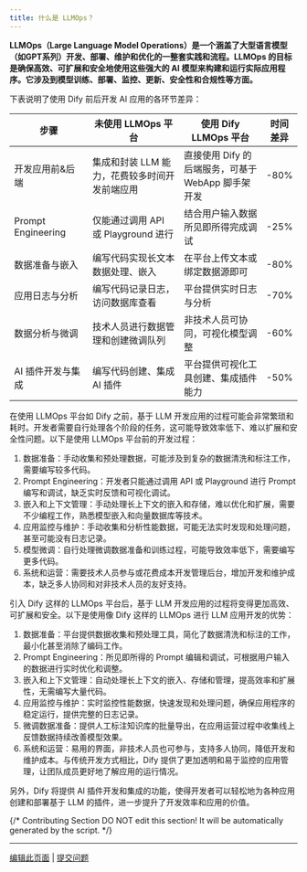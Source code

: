 ```yaml
---
title: 什么是 LLMOps？
---
```



**LLMOps（Large Language Model Operations）是一个涵盖了大型语言模型（如GPT系列）开发、部署、维护和优化的一整套实践和流程。LLMOps 的目标是确保高效、可扩展和安全地使用这些强大的 AI 模型来构建和运行实际应用程序。它涉及到模型训练、部署、监控、更新、安全性和合规性等方面。**

下表说明了使用 Dify 前后开发 AI 应用的各环节差异：

<table><thead><tr><th width="199">步骤</th><th width="293">未使用 LLMOps 平台</th><th width="289">使用 Dify LLMOps 平台</th><th>时间差异</th></tr></thead><tbody><tr><td>开发应用前&后端</td><td>集成和封装 LLM 能力，花费较多时间开发前端应用</td><td>直接使用 Dify 的后端服务，可基于 WebApp 脚手架开发</td><td>-80%</td></tr><tr><td>Prompt Engineering</td><td>仅能通过调用 API 或 Playground 进行</td><td>结合用户输入数据所见即所得完成调试</td><td>-25%</td></tr><tr><td>数据准备与嵌入</td><td>编写代码实现长文本数据处理、嵌入</td><td>在平台上传文本或绑定数据源即可</td><td>-80%</td></tr><tr><td>应用日志与分析</td><td>编写代码记录日志，访问数据库查看</td><td>平台提供实时日志与分析</td><td>-70%</td></tr><tr><td>数据分析与微调</td><td>技术人员进行数据管理和创建微调队列</td><td>非技术人员可协同，可视化模型调整</td><td>-60%</td></tr><tr><td>AI 插件开发与集成</td><td>编写代码创建、集成 AI 插件</td><td>平台提供可视化工具创建、集成插件能力</td><td>-50%</td></tr></tbody></table>

在使用 LLMOps 平台如 Dify 之前，基于 LLM 开发应用的过程可能会非常繁琐和耗时。开发者需要自行处理各个阶段的任务，这可能导致效率低下、难以扩展和安全性问题。以下是使用 LLMOps 平台前的开发过程：

1. 数据准备：手动收集和预处理数据，可能涉及到复杂的数据清洗和标注工作，需要编写较多代码。
2. Prompt Engineering：开发者只能通过调用 API 或 Playground 进行 Prompt 编写和调试，缺乏实时反馈和可视化调试。
3. 嵌入和上下文管理：手动处理长上下文的嵌入和存储，难以优化和扩展，需要不少编程工作，熟悉模型嵌入和向量数据库等技术。
4. 应用监控与维护：手动收集和分析性能数据，可能无法实时发现和处理问题，甚至可能没有日志记录。
5. 模型微调：自行处理微调数据准备和训练过程，可能导致效率低下，需要编写更多代码。
6. 系统和运营：需要技术人员参与或花费成本开发管理后台，增加开发和维护成本，缺乏多人协同和对非技术人员的友好支持。

引入 Dify 这样的 LLMOps 平台后，基于 LLM 开发应用的过程将变得更加高效、可扩展和安全。以下是使用像 Dify 这样的 LLMOps 进行 LLM 应用开发的优势：

1. 数据准备：平台提供数据收集和预处理工具，简化了数据清洗和标注的工作，最小化甚至消除了编码工作。
2. Prompt Engineering：所见即所得的 Prompt 编辑和调试，可根据用户输入的数据进行实时优化和调整。
3. 嵌入和上下文管理：自动处理长上下文的嵌入、存储和管理，提高效率和扩展性，无需编写大量代码。
4. 应用监控与维护：实时监控性能数据，快速发现和处理问题，确保应用程序的稳定运行，提供完整的日志记录。
5. 微调数据准备：提供人工标注知识库的批量导出，在应用运营过程中收集线上反馈数据持续改善模型效果。
6. 系统和运营：易用的界面，非技术人员也可参与，支持多人协同，降低开发和维护成本。与传统开发方式相比，Dify 提供了更加透明和易于监控的应用管理，让团队成员更好地了解应用的运行情况。

另外，Dify 将提供 AI 插件开发和集成的功能，使得开发者可以轻松地为各种应用创建和部署基于 LLM 的插件，进一步提升了开发效率和应用的价值。

{/*
Contributing Section
DO NOT edit this section!
It will be automatically generated by the script.
*/}

---

[编辑此页面](https://github.com/langgenius/dify-docs/edit/main/zh-hans/learn-more/extended-reading/what-is-llmops.mdx) | [提交问题](https://github.com/langgenius/dify-docs/issues/new?template=docs.yml)

